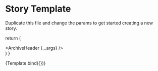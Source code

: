 
<Meta title="Components" component={ArchiveHeader} />

# Story Template

Duplicate this file and change the params to get started creating a new story.

  return (
    <div className="min-h-screen flex items-center justify-center">
      <ArchiveHeader {...args} />
    </div>
  )
}

<Canvas>
  <Story
    name="Story Template"
    args={{
      title: 'Story Template',
      description:
        'Duplicate this file and change the params to get started creating a new story.'
    }}
  >
    {Template.bind({})}
  </Story>
</Canvas>
